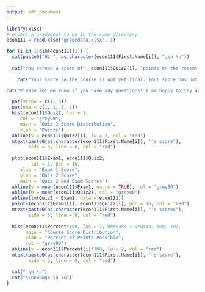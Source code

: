 ```yaml
---
output: pdf_document
---
```

\pagenumbering{gobble}
```r
library(xlsx)
# expect a gradebook to be in the same directory
econ111 = read.xlsx("gradedata.xlsx", 1)
```

```r
for (i in 1:dim(econ111)[1]) {
  cat(paste0("Hi ", as.character(econ111$First.Name[i]), ",\n \n"))
  
  cat("You earned a score of", econ111$Quiz2[i], "points on the recent exam, while the  average score in the class was", round(mean(econ111$Quiz2, na.rm = TRUE), 1), "points. As stated in the syllabus, your performance on this quiz contributed 10 percent to your final grade in the course. Roughly 71 percent of the course grade has been determined thus far based on both quizzes, exam 1, homework, etc. Your weighted average score thus far in the course is", round(econ111$Percent[i]*100), "percent of the points possible thus far. The figure below on the right shows the overall distribution of course scores. \n \n") 
  
    cat("Your score in the course is not yet final. Your score has not yet been adjusted to reflect my policy of dropping your lowest homework scores. We are set to have one more short writing assignment this term. Additionally, the final exam will contribute 25 percent to your final grade. It is possible for you to increase your score to .29 * 100 + .71 *", round(econ111$Percent[i]*100), "=",  round(.29*100+.71*econ111$Percent[i]*100), "percent by the end of the term. Hard work will be rewarded. \n \n")

cat("Please let me know if you have any questions! I am happy to try and find a time to meet with you if my existing office hours (M: 1-2:30, T: 1:30-3, and F: 9:45-10:45) don't work for you. \n \n  \n \n \\vspace{.5in}")

  par(mfrow = c(1, 3))
  par(oma = c(1, 1, 1, 1))
  hist(econ111$Quiz2, las = 1,
     col = "grey90",
     main = "Quiz 2 Score Distribution",
     xlab = "Points")
  abline(v = econ111$Quiz2[i], lw = 2, col = "red")
  mtext(paste0(as.character(econ111$First.Name[i]), "'s score"), 
        side = 3, line = 0, col = "red")
  
  plot(econ111$Exam1, econ111$Quiz2, 
         las = 1, pch = 16,
     xlab = "Exam 1 Score", 
     ylab = "Quiz 2 Score",
     main = "Quiz 2 and Exam Scores")
  abline(v = mean(econ111$Exam1, na.rm = TRUE), col = "grey80")
  abline(h = mean(econ111$Quiz2), col = "grey80")
  abline(lm(Quiz2 ~ Exam1, data = econ111))
  points(econ111$Exam1[i], econ111$Quiz2[i], pch = 16, col = "red")
  mtext(paste0(as.character(econ111$First.Name[i]), "'s scores"), 
        side = 3, line = 0, col = "red")
    
  hist(econ111$Percent*100, las = 1, #breaks = seq(40, 100, 10),
       main = "Course Score Distribution", 
       xlab = "Percent of Points Possible",
       col = "gray90")
  abline(v = econ111$Percent[i]*100, lw = 2, col = "red")
  mtext(paste0(as.character(econ111$First.Name[i]), "'s score"), 
        side = 3, line = 0, col = "red")

  cat(" \n \n")
  cat("\\newpage \n \n")
}
```



